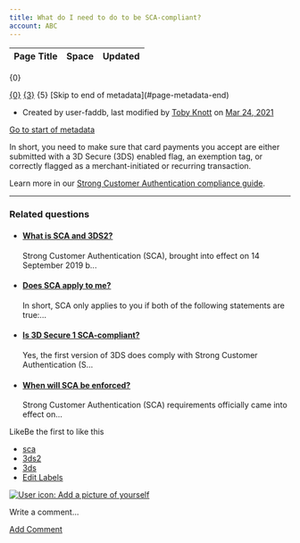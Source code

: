 ```yaml
---
title: What do I need to do to be SCA-compliant?
account: ABC
---
```


<table class="aui"> <thead> <tr class="header"> <th class="search-result-title">Page Title</th> <th class="search-result-space">Space</th> <th class="search-result-date">Updated</th> </tr> </thead> </table> <p class="search-result-count">{0}</p> <tr class="search-result"> <td class="search-result-title"><a href="{1}" class="content-type-{2}"><span>{0}</span></a></td> <td class="search-result-space"><a class="space" href="/display/{4}/" title="{3}">{3}</a></td> <td class="search-result-date"><span class="date" title="{6}">{5}</span></td> </tr> [Skip to end of metadata](#page-metadata-end)

*   Created by user-faddb, last modified by [Toby Knott](    /display/~toby.knott
    ) on [Mar 24, 2021](/pages/diffpagesbyversion.action?pageId=721000&selectedPageVersions=5&selectedPageVersions=6 "Show changes")

[Go to start of metadata](#page-metadata-start)

In short, you need to make sure that card payments you accept are either submitted with a 3D Secure (3DS) enabled flag, an exemption tag, or correctly flagged as a merchant-initiated or recurring transaction.

Learn more in our [Strong Customer Authentication compliance guide](/display/DOCS/SCA+compliance+guide).

  

* * *

### Related questions

*   #### [What is SCA and 3DS2?](/pages/viewpage.action?pageId=720998)
    
    Strong Customer Authentication (SCA), brought into effect on 14 September 2019 b...
    
*   #### [Does SCA apply to me?](/pages/viewpage.action?pageId=721002)
    
    In short, SCA only applies to you if both of the following statements are true:...
*   #### [Is 3D Secure 1 SCA-compliant?](/pages/viewpage.action?pageId=721004)
    
    Yes, the first version of 3DS does comply with Strong Customer Authentication (S...
*   #### [When will SCA be enforced?](/pages/viewpage.action?pageId=721006)
    
    Strong Customer Authentication (SCA) requirements officially came into effect on...

LikeBe the first to like this

*   [sca](/label/FAQ/sca)
*   [3ds2](/label/FAQ/3ds2)
*   [3ds](/label/FAQ/3ds)
*   [Edit Labels](# "Edit Labels (Type 'l')")

[![User icon: Add a picture of yourself](/s/en_GB/7901/abf7b35644d5a5d1d7e4b0969a83e8eb2b569fb5/_/images/icons/profilepics/add_profile_pic.svg)](/users/profile/editmyprofilepicture.action)

Write a comment…

[Add Comment](/pages/viewpage.action?pageId=721000&showComments=true&showCommentArea=true#addcomment)